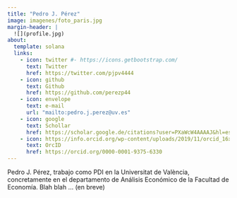 ```yaml
---
title: "Pedro J. Pérez"
image: imagenes/foto_paris.jpg
margin-header: |
  ![](profile.jpg)
about:
  template: solana   
  links:
    - icon: twitter #- https://icons.getbootstrap.com/
      text: Twitter
      href: https://twitter.com/pjpv4444
    - icon: github
      text: Github
      href: https://github.com/perezp44
    - icon: envelope
      text: e-mail
      url: "mailto:pedro.j.perez@uv.es"
    - icon: google
      text: Schollar
      href: https://scholar.google.de/citations?user=PXaWcW4AAAAJ&hl=es
    - icon: https://info.orcid.org/wp-content/uploads/2019/11/orcid_16x16.png
      text: OrcID
      href: https://orcid.org/0000-0001-9375-6330
---
```


Pedro J. Pérez, trabajo como PDI en la Universitat de València, concretamente en el departamento de Análisis Económico de la Facultad de Economía. Blah blah ... (en breve)
